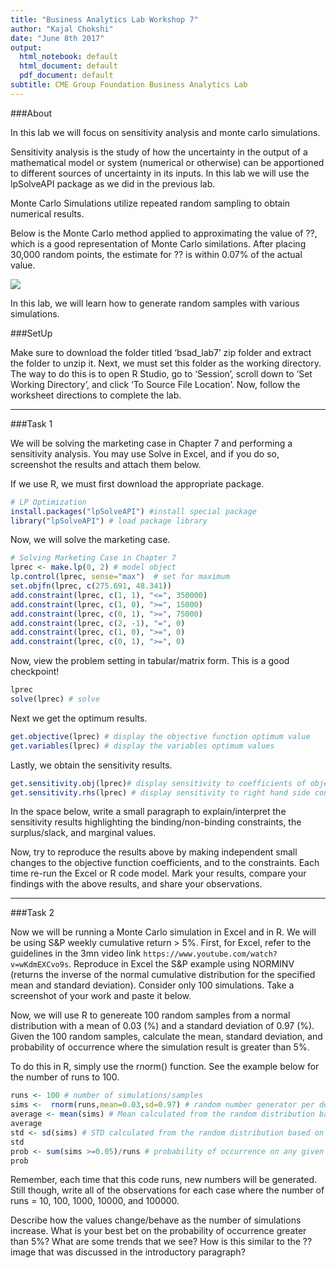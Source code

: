 ```yaml
---
title: "Business Analytics Lab Workshop 7"
author: "Kajal Chokshi"
date: "June 8th 2017"
output:
  html_notebook: default
  html_document: default
  pdf_document: default
subtitle: CME Group Foundation Business Analytics Lab
---
```


###About

In this lab we will focus on sensitivity analysis and monte carlo simulations. 

Sensitivity analysis is the study of how the uncertainty in the output of a mathematical model or system (numerical or otherwise) can be apportioned to different sources of uncertainty in its inputs. In this lab we will use the lpSolveAPI package as we did in the previous lab. 

Monte Carlo Simulations utilize repeated random sampling to obtain numerical results. 

Below is the Monte Carlo method applied to approximating the value of ??, which is a good representation of Monte Carlo similations. After placing 30,000 random points, the estimate for ?? is within 0.07% of the actual value.

![](images/montecarlo.gif)

In this lab, we will learn how to generate random samples with various simulations. 

###SetUp

Make sure to download the folder titled 'bsad_lab7' zip folder and extract the folder to unzip it. Next, we must set this folder as the working directory. The way to do this is to open R Studio, go to 'Session', scroll down to 'Set Working Directory', and click 'To Source File Location'. Now, follow the worksheet directions to complete the lab.

----------

###Task 1 

We will be solving the marketing case in Chapter 7 and performing a sensitivity analysis. You may use Solve in Excel, and if you do so, screenshot the results and attach them below. 

If we use R, we must first download the appropriate package. 
```r
# LP Optimization
install.packages("lpSolveAPI") #install special package
library("lpSolveAPI") # load package library
```

Now, we will solve the marketing case. 
```r
# Solving Marketing Case in Chapter 7
lprec <- make.lp(0, 2) # model object
lp.control(lprec, sense="max")  # set for maximum
set.objfn(lprec, c(275.691, 48.341))
add.constraint(lprec, c(1, 1), "<=", 350000)
add.constraint(lprec, c(1, 0), ">=", 15000)
add.constraint(lprec, c(0, 1), ">=", 75000)
add.constraint(lprec, c(2, -1), "=", 0)
add.constraint(lprec, c(1, 0), ">=", 0)
add.constraint(lprec, c(0, 1), ">=", 0)
```

Now, view the problem setting in tabular/matrix form. This is a good checkpoint!
```r
lprec 
solve(lprec) # solve
```

Next we get the optimum results.
```r
get.objective(lprec) # display the objective function optimum value
get.variables(lprec) # display the variables optimum values
```

Lastly, we obtain the sensitivity results. 
```r
get.sensitivity.obj(lprec)# display sensitivity to coefficients of objective function
get.sensitivity.rhs(lprec) # display sensitivity to right hand side constraints
```

In the space below, write a small paragraph to explain/interpret the sensitivity results highlighting the binding/non-binding constraints, the surplus/slack, and marginal values.

Now, try to reproduce the results above by making independent small changes to the objective function coefficients, and to the constraints. Each time re-run the Excel or R code model. Mark your results, compare your findings with the above results, and share your observations.

----------

###Task 2

Now we will be running a Monte Carlo simulation in Excel and in R. We will be using S&P weekly cumulative return > 5%. 
First, for Excel, refer to the guidelines in the 3mn video link ``` https://www.youtube.com/watch?v=wKdmEXCvo9s ```. Reproduce in Excel the S&P example using NORMINV (returns the inverse of the normal cumulative distribution for the specified mean and standard deviation).  Consider only 100 simulations. Take a screenshot of your work and paste it below. 

Now, we will use R to genereate 100 random samples from a normal distribution with a mean of 0.03 (%) and a  standard deviation of 0.97 (%). Given the 100 random samples, calculate the mean, standard deviation, and probability of occurrence where the simulation result is greater than 5%. 

To do this in R, simply use the rnorm() function. See the example below for the number of runs to 100.

```r
runs <- 100 # number of simulations/samples
sims <-  rnorm(runs,mean=0.03,sd=0.97) # random number generator per defined normal distribution 
average <- mean(sims) # Mean calculated from the random distribution based on samples
average
std <- sd(sims) # STD calculated from the random distribution based on samples
std
prob <- sum(sims >=0.05)/runs # probability of occurrence on any given day based on samples
prob
```

Remember, each time that this code runs, new numbers will be generated. Still though, write all of the observations for each case where the number of runs = 10, 100, 1000, 10000, and 100000.  

Describe how the values change/behave as the number of simulations increase. What is your best bet on the probability of occurrence greater than 5%? What are some trends that we see? How is this similar to the ?? image that was discussed in the introductory paragraph? 